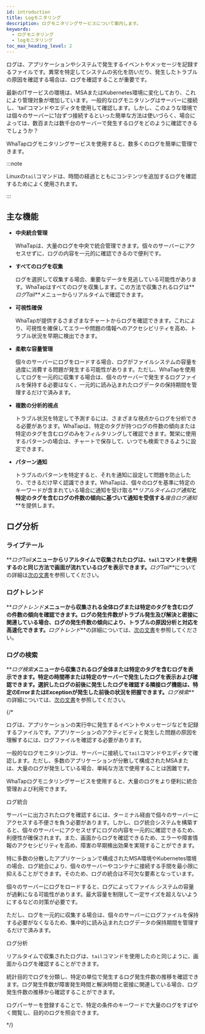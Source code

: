 ```yaml
---
id: introduction
title: Logモニタリング
description: ログモニタリングサービスについて案内します。
keywords:
  - ログモニタリング
  - logモニタリング
toc_max_heading_level: 2
---
```


ログは、アプリケーションやシステムで発生するイベントやメッセージを記録するファイルです。異常を特定してシステムの劣化を防いだり、発生したトラブルの原因を確認する場合は、ログを確認することが重要です。 

最新のITサービスの環境は、MSAまたはKubernetes環境に変化しており、これにより管理対象が増加しています。一般的なログモニタリングはサーバーに接続し、'tail'コマンドやエディタを使用して確認します。しかし、このような環境では個々のサーバーに1台ずつ接続するといった簡単な方法は使いづらく、場合によっては、数百または数千台のサーバーで発生するログをどのように確認できるでしょうか？ 

WhaTapログモニタリングサービスを使用すると、数多くのログを簡単に管理できます。

:::note

Linuxの`tail`コマンドは、時間の経過とともにコンテンツを追加するログを確認するためによく使用されます。

:::

## 主な機能

- **中央統合管理**

  WhaTapは、大量のログを中央で統合管理できます。個々のサーバーにアクセスせずに、ログの内容を一元的に確認できるので便利です。 

- **すべてのログを収集**

  ログを選択して収集する場合、重要なデータを見逃している可能性があります。WhaTapはすべてのログを収集します。この方法で収集されるログは**_ログTail_**メニューからリアルタイムで確認できます。

- **可視性確保**

  WhaTapが提供するさまざまなチャートからログを確認できます。これにより、可視性を確保してエラーや問題の情報へのアクセシビリティを高め、トラブル状況を早期に検出できます。

- **柔軟な容量管理**

  個々のサーバーにログをロードする場合、ログがファイルシステムの容量を過度に消費する問題が発生する可能性があります。ただし、WhaTapを使用してログを一元的に収集する場合は、個々のサーバーで発生するログファイルを保持する必要はなく、一元的に読み込まれたログデータの保持期間を管理するだけで済みます。 

- **複数の分析的視点**

  トラブル状況を特定して予測するには、さまざまな視点からログを分析できる必要があります。WhaTapは、特定のタグが持つログの件数の傾向または特定のタグを含むログのみをフィルタリングして確認できます。繁栄に使用するパターンの場合は、チャートで保存して、いつでも検索できるように設定できます。

- **パターン通知**

  トラブルのパターンを特定すると、それを通知に設定して問題を防止したり、できるだけ早く認識できます。WhaTapは、個々のログを基準に特定のキーワードが含まれている場合に通知を受け取る**_リアルタイムログ通知_**と特定のタグを含むログの件数の傾向に基づいて通知を受信する**_複合ログ通知_**を提供します。 

## ログ分析

### ライブテール

**_ログTail_**メニューからリアルタイムで収集されたログは、`tail`コマンドを使用するのと同じ方法で画面が流れているログを表示できます。**_ログTail_**についての詳細は[次の文書](log-lt)を参照してください。

### ログトレンド

**_ログトレンド_**メニューから収集される全体ログまたは特定のタグを含むログの件数の傾向を確認できます。ログの発生件数がトラブル発生及び解決と密接に関連している場合、ログの発生件数の傾向により、トラブルの原因分析と対応を高速化できます。**_ログトレンド_**の詳細については、[次の文書](log-exp)を参照してください。

### ログの検索

**_ログ検索_**メニューから収集されるログ全体または特定のタグを含むログを表示できます。特定の時間帯または特定のサーバーで発生したログを表示および確認できます。選択したログの前後に発生したログを確認する隣接ログ機能は、特定のErrorまたはExceptionが発生した前後の状況を把握できます。**_ログ検索_**の詳細については、[次の文書](log-search)を参照してください。

{/* 

ログは、アプリケーションの実行中に発生するイベントやメッセージなどを記録するファイルです。アプリケーションのアクティビティと発生した問題の原因を理解するには、ログファイルを確認する必要があります。

一般的なログモニタリングは、サーバーに接続して`tail`コマンドやエディタで確認します。ただし、多数のアプリケーションが分散して構成されたMSAまたは、大量のログが発生している場合、単純な方法で使用することは困難です。

WhaTapログモニタリングサービスを使用すると、大量のログをより便利に統合管理および利用できます。

ログ統合

サーバーに出力されたログを確認するには、ターミナル経由で個々のサーバーにアクセスする不便さを負う必要があります。しかし、ログ統合システムを構築すると、個々のサーバーにアクセスせずにログの内容を一元的に確認できるため、利便性が確保されます。また、画面からログを確認できるため、エラーや障害情報のアクセシビリティを高め、障害の早期検出効果を実現することができます。 

特に多数の分散したアプリケーションで構成されたMSA環境やKubernetes環境の場合、ログ統合により、個々のサーバーやコンテナに接続する手間を最小限に抑えることができます。そのため、ログの統合は不可欠な要素となっています。

個々のサーバーにログをロードすると、ログによってファイル システムの容量が過剰になる可能性があります。最大容量を制限して一定サイズを超えないようにするなどの対策が必要です。 

ただし、ログを一元的に収集する場合は、個々のサーバーにログファイルを保持する必要がなくなるため、集中的に読み込まれたログデータの保持期間を管理するだけで済みます。

ログ分析

リアルタイムで収集されたログは、`tail`コマンドを使用したのと同じように、画面からログを確認することができます。 

統計目的でログを分類し、特定の単位で発生するログ発生件数の推移を確認できます。ログ発生件数が障害発生時間と解決時間と密接に関連している場合、ログ発生件数の推移から確認することができます。 

ログパーサーを登録することで、特定の条件のキーワードで大量のログをすばやく閲覧し、目的のログを照会できます。

*/}
